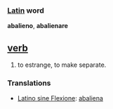 === [[Latin]] word ===
'''abalieno''', '''abalienare'''

== [[verb]] ==
#to estrange, to make separate.

=== Translations ===
*[[Latino sine Flexione]]: [[abaliena]]